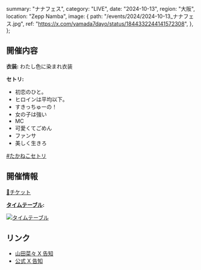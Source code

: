   summary: "ナナフェス",
  category: "LIVE",
  date: "2024-10-13",
  region: "大阪",
  location: "Zepp Namba",
  image: {
    path: "/events/2024/2024-10-13_ナナフェス.jpg",
    ref: "https://x.com/yamada7dayo/status/1844332244141572308",
  },
};

## 開催内容

**衣装:** わたし色に染まれ衣装

**セトリ:**

- 初恋のひと。
- ヒロインは平均以下。
- すきっちゅーの！
- 女の子は強い
- MC
- 可愛くてごめん
- ファンサ
- 美しく生きろ

[#たかねこセトリ](https://x.com/Mikuru_hositani/status/1845413032798847226)

## 開催情報

[🎫チケット](https://ticketdive.com/event/nanafes1013)

**[タイムテーブル](https://x.com/yamada7dayo/status/1841432967576719804):**

[![タイムテーブル](/events/2024/2024-10-13_ナナフェス_タイムテーブル.jpg)](/events/2024/2024-10-13_ナナフェス_タイムテーブル.jpg)

## リンク

- [山田菜々 X 告知](https://x.com/yamada7dayo/status/1827705383206695080)
- [公式 X 告知](https://x.com/takanenofficial/status/1828321601592717819)
